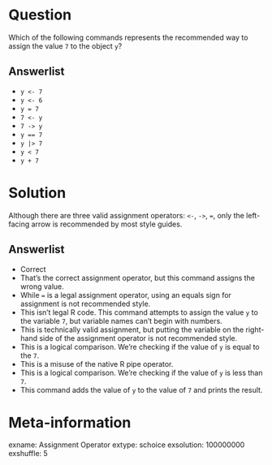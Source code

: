Question
========
Which of the following commands represents the recommended way to assign the value `7` to the object `y`?

Answerlist
----------
* `y <- 7`
* `y <- 6`
* `y = 7`
* `7 <- y`
* `7 -> y`
* `y == 7`
* `y |> 7`
* `y < 7`
* `y + 7`

Solution
========
Although there are three valid assignment operators: `<-`, `->`, `=`, only the left-facing arrow is recommended by most style guides.

Answerlist
----------
* Correct
* That's the correct assignment operator, but this command assigns the wrong value.
* While `=` is a legal assignment operator, using an equals sign for assignment is not recommended style.
* This isn't legal R code. This command attempts to assign the value `y` to the variable `7`, but variable names can't begin with numbers.
* This is technically valid assignment, but putting the variable on the right-hand side of the assignment operator is not recommended style.
* This is a logical comparison. We're checking if the value of `y` is equal to the `7`.
* This is a misuse of the native R pipe operator.
* This is a logical comparison. We're checking if the value of `y` is less than `7`.
* This command adds the value of `y` to the value of `7` and prints the result.

Meta-information
================
exname: Assignment Operator
extype: schoice
exsolution: 100000000
exshuffle: 5
